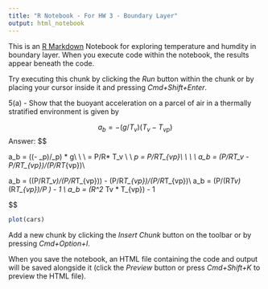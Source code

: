 ```yaml
---
title: "R Notebook - For HW 3 - Boundary Layer"
output: html_notebook
---
```


This is an [R Markdown](http://rmarkdown.rstudio.com) Notebook for exploring temperature and humdity in boundary layer. When you execute code within the notebook, the results appear beneath the code. 

Try executing this chunk by clicking the *Run* button within the chunk or by placing your cursor inside it and pressing *Cmd+Shift+Enter*. 

5(a) - Show that the buoyant acceleration on a parcel of air in a thermally stratified environment is given by 

$$
a_b = -(g/T_v) (T_v-T_{vp})
$$
Answer:
$$

\text{Buyoancy (acceleration of air parcel)}
a_b = ((\rho - \rho_p)/\rho_p) * g\\
\\
\text{Density of the environment }\\
\rho = P/R* T_v  \\ 
\text{Density of the parcel }\\
\rho_p = P/R*T_{vp}\\
\\
\\
\text{Substitute}\\
a_b = (P/R*T_v - P/R*T_{vp})/(P/R*T_{vp})\\

a_b = ((P/R*T_v)/(P/R*T_{vp})) - (P/R*T_{vp})/(P/R*T_{vp})\\
a_b = (P/(R*Tv) * (R*T_{vp})/P ) - 1 \\
a_b = (R^2 * Tv * T_{vp}) - 1


$$

```r
plot(cars)
```

Add a new chunk by clicking the *Insert Chunk* button on the toolbar or by pressing *Cmd+Option+I*.

When you save the notebook, an HTML file containing the code and output will be saved alongside it (click the *Preview* button or press *Cmd+Shift+K* to preview the HTML file).
